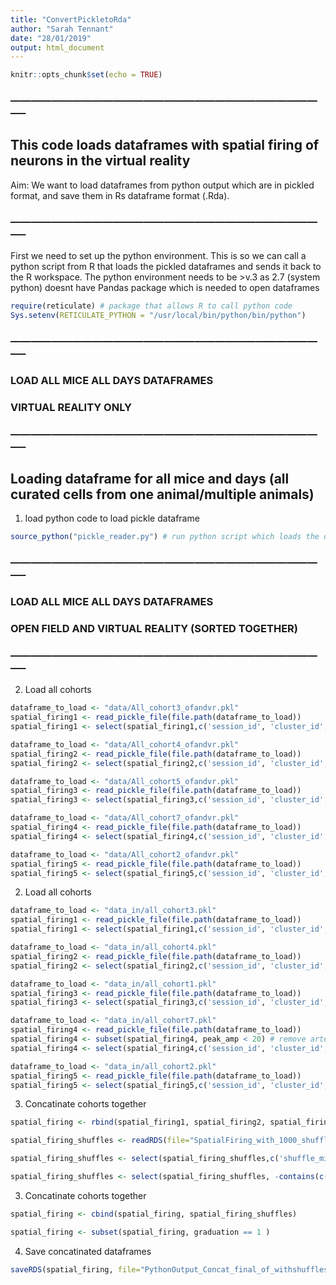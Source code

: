 ```yaml
---
title: "ConvertPickletoRda"
author: "Sarah Tennant"
date: "28/01/2019"
output: html_document
---
```


```r
knitr::opts_chunk$set(echo = TRUE)
```

### ----------------------------------------------------------------------------------------------- ###

## This code loads dataframes with spatial firing of neurons in the virtual reality

Aim: We want to load dataframes from python output which are in pickled format, and save them in Rs dataframe format (.Rda). 

### ----------------------------------------------------------------------------------------------- ###


First we need to set up the python environment. This is so we can call a python script from R that loads the pickled dataframes and sends it back to the R workspace. 
The python environment needs to be >v.3 as 2.7 (system python) doesnt have Pandas package which is needed to open dataframes

```r

require(reticulate) # package that allows R to call python code
Sys.setenv(RETICULATE_PYTHON = "/usr/local/bin/python/bin/python") 

```


### ----------------------------------------------------------------------------------------------- ###

### LOAD ALL MICE ALL DAYS DATAFRAMES
### VIRTUAL REALITY ONLY

### ----------------------------------------------------------------------------------------------- ###

## Loading dataframe for all mice and days (all curated cells from one animal/multiple animals)

1. load python code to load pickle dataframe
```r
source_python("pickle_reader.py") # run python script which loads the dataframes - should be in working directory

```


### ----------------------------------------------------------------------------------------------- ###

### LOAD ALL MICE ALL DAYS DATAFRAMES
### OPEN FIELD AND VIRTUAL REALITY (SORTED TOGETHER)

### ----------------------------------------------------------------------------------------------- ###

2. Load all cohorts
```r
dataframe_to_load <- "data/All_cohort3_ofandvr.pkl"  
spatial_firing1 <- read_pickle_file(file.path(dataframe_to_load)) 
spatial_firing1 <- select(spatial_firing1,c('session_id', 'cluster_id', 'Mouse', 'Day', 'Day_numeric',  'cohort', 'brain_region', 'ramp_score', 'number_of_rewards', 'max_trial_number','spikes_in_time', 'Rates_averaged_rewarded_b', 'Rates_averaged_rewarded_nb', 'Rates_averaged_rewarded_p', 'speed_score', 'speed_score_p_values', 'preferred_HD', 'hd_score', 'rayleigh_score', 'spatial_information_score', 'grid_score', 'border_score', 'speed_threshold_pos', 'speed_threshold_neg', 'hd_threshold', 'rayleigh_threshold', 'spatial_threshold', 'grid_threshold', 'border_threshold', 'mean_firing_rate', 'mean_firing_rate_of', 'mean_isi', 'mean_cv2', 'spike_width', 'Avg_FiringRate_RunTrials', 'Avg_FiringRate_TryTrials', 'Avg_FiringRate_HitTrials', 'rewardzone_speed_run', 'rewardzone_speed_try', 'rewardzone_speed_hit', 'speed_in_time_reward', 'speed_in_time_run', 'speed_in_time_try', 'spikes_in_time_reward', 'spikes_in_time_run', 'spikes_in_time_try', 'Speed_mean_rewarded', 'Speed_mean_try', 'Speed_mean_run'))

dataframe_to_load <- "data/All_cohort4_ofandvr.pkl" 
spatial_firing2 <- read_pickle_file(file.path(dataframe_to_load)) 
spatial_firing2 <- select(spatial_firing2,c('session_id', 'cluster_id', 'brain_region', 'Mouse', 'Day', 'Day_numeric',  'cohort', 'brain_region', 'ramp_score', 'number_of_rewards', 'max_trial_number','spikes_in_time', 'Rates_averaged_rewarded_b', 'Rates_averaged_rewarded_nb', 'Rates_averaged_rewarded_p', 'speed_score', 'speed_score_p_values', 'preferred_HD', 'hd_score', 'rayleigh_score', 'spatial_information_score', 'grid_score', 'border_score', 'speed_threshold_pos', 'speed_threshold_neg', 'hd_threshold', 'rayleigh_threshold', 'spatial_threshold', 'grid_threshold', 'border_threshold', 'mean_firing_rate', 'mean_firing_rate_of', 'mean_isi', 'mean_cv2', 'spike_width', 'Avg_FiringRate_RunTrials', 'Avg_FiringRate_TryTrials', 'Avg_FiringRate_HitTrials', 'rewardzone_speed_run', 'rewardzone_speed_try', 'rewardzone_speed_hit', 'speed_in_time_reward', 'speed_in_time_run', 'speed_in_time_try', 'spikes_in_time_reward', 'spikes_in_time_run', 'spikes_in_time_try', 'Speed_mean_rewarded', 'Speed_mean_try', 'Speed_mean_run'))

dataframe_to_load <- "data/All_cohort5_ofandvr.pkl" 
spatial_firing3 <- read_pickle_file(file.path(dataframe_to_load)) 
spatial_firing3 <- select(spatial_firing3,c('session_id', 'cluster_id', 'brain_region', 'Mouse', 'Day', 'Day_numeric',  'cohort', 'brain_region', 'ramp_score', 'number_of_rewards', 'max_trial_number','spikes_in_time', 'Rates_averaged_rewarded_b', 'Rates_averaged_rewarded_nb', 'Rates_averaged_rewarded_p', 'speed_score', 'speed_score_p_values', 'preferred_HD', 'hd_score', 'rayleigh_score', 'spatial_information_score', 'grid_score', 'border_score', 'speed_threshold_pos', 'speed_threshold_neg', 'hd_threshold', 'rayleigh_threshold', 'spatial_threshold', 'grid_threshold', 'border_threshold', 'mean_firing_rate', 'mean_firing_rate_of', 'mean_isi', 'mean_cv2', 'spike_width', 'Avg_FiringRate_RunTrials', 'Avg_FiringRate_TryTrials', 'Avg_FiringRate_HitTrials', 'rewardzone_speed_run', 'rewardzone_speed_try', 'rewardzone_speed_hit', 'speed_in_time_reward', 'speed_in_time_run', 'speed_in_time_try', 'spikes_in_time_reward', 'spikes_in_time_run', 'spikes_in_time_try', 'Speed_mean_rewarded', 'Speed_mean_try', 'Speed_mean_run'))

dataframe_to_load <- "data/All_cohort7_ofandvr.pkl" 
spatial_firing4 <- read_pickle_file(file.path(dataframe_to_load))
spatial_firing4 <- select(spatial_firing4,c('session_id', 'cluster_id', 'brain_region', 'Mouse', 'Day', 'Day_numeric',  'cohort', 'brain_region', 'ramp_score', 'number_of_rewards', 'max_trial_number','spikes_in_time', 'Rates_averaged_rewarded_b', 'Rates_averaged_rewarded_nb', 'Rates_averaged_rewarded_p', 'speed_score', 'speed_score_p_values', 'preferred_HD', 'hd_score', 'rayleigh_score', 'spatial_information_score', 'grid_score', 'border_score', 'speed_threshold_pos', 'speed_threshold_neg', 'hd_threshold', 'rayleigh_threshold', 'spatial_threshold', 'grid_threshold', 'border_threshold', 'mean_firing_rate', 'mean_firing_rate_of', 'mean_isi', 'mean_cv2', 'spike_width', 'Avg_FiringRate_RunTrials', 'Avg_FiringRate_TryTrials', 'Avg_FiringRate_HitTrials', 'rewardzone_speed_run', 'rewardzone_speed_try', 'rewardzone_speed_hit', 'speed_in_time_reward', 'speed_in_time_run', 'speed_in_time_try', 'spikes_in_time_reward', 'spikes_in_time_run', 'spikes_in_time_try', 'Speed_mean_rewarded', 'Speed_mean_try', 'Speed_mean_run'))

dataframe_to_load <- "data/All_cohort2_ofandvr.pkl"  
spatial_firing5 <- read_pickle_file(file.path(dataframe_to_load)) 
spatial_firing5 <- select(spatial_firing5,c('session_id', 'cluster_id', 'brain_region', 'Mouse', 'Day', 'Day_numeric',  'cohort', 'brain_region', 'ramp_score', 'number_of_rewards', 'max_trial_number','spikes_in_time', 'Rates_averaged_rewarded_b', 'Rates_averaged_rewarded_nb', 'Rates_averaged_rewarded_p', 'speed_score', 'speed_score_p_values', 'preferred_HD', 'hd_score', 'rayleigh_score', 'spatial_information_score', 'grid_score', 'border_score', 'speed_threshold_pos', 'speed_threshold_neg', 'hd_threshold', 'rayleigh_threshold', 'spatial_threshold', 'grid_threshold', 'border_threshold', 'mean_firing_rate','mean_firing_rate_of', 'mean_isi', 'mean_cv2', 'spike_width', 'Avg_FiringRate_RunTrials', 'Avg_FiringRate_TryTrials', 'Avg_FiringRate_HitTrials', 'rewardzone_speed_run', 'rewardzone_speed_try', 'rewardzone_speed_hit', 'speed_in_time_reward', 'speed_in_time_run', 'speed_in_time_try', 'spikes_in_time_reward', 'spikes_in_time_run', 'spikes_in_time_try', 'Speed_mean_rewarded', 'Speed_mean_try', 'Speed_mean_run'))

```


2. Load all cohorts
```r
dataframe_to_load <- "data_in/all_cohort3.pkl"  
spatial_firing1 <- read_pickle_file(file.path(dataframe_to_load)) 
spatial_firing1 <- select(spatial_firing1,c('session_id', 'cluster_id', 'Mouse', 'Day', 'Day_numeric',  'cohort', 'number_of_rewards', 'max_trial_number','brain_region', 'ramp_score','mean_firing_rate','spikes_in_time', 'Rates_averaged_rewarded_b', 'Rates_averaged_rewarded_nb', 'Rates_averaged_rewarded_p', "graduation"))

dataframe_to_load <- "data_in/all_cohort4.pkl" 
spatial_firing2 <- read_pickle_file(file.path(dataframe_to_load)) 
spatial_firing2 <- select(spatial_firing2,c('session_id', 'cluster_id', 'Mouse', 'Day', 'Day_numeric',  'cohort', 'number_of_rewards', 'max_trial_number','brain_region', 'ramp_score','mean_firing_rate','spikes_in_time', 'Rates_averaged_rewarded_b', 'Rates_averaged_rewarded_nb', 'Rates_averaged_rewarded_p', "graduation"))

dataframe_to_load <- "data_in/all_cohort1.pkl" 
spatial_firing3 <- read_pickle_file(file.path(dataframe_to_load)) 
spatial_firing3 <- select(spatial_firing3,c('session_id', 'cluster_id', 'Mouse', 'Day', 'Day_numeric',  'cohort', 'number_of_rewards', 'max_trial_number','brain_region', 'ramp_score','mean_firing_rate','spikes_in_time', 'Rates_averaged_rewarded_b', 'Rates_averaged_rewarded_nb', 'Rates_averaged_rewarded_p', "graduation"))

dataframe_to_load <- "data_in/all_cohort7.pkl" 
spatial_firing4 <- read_pickle_file(file.path(dataframe_to_load))
spatial_firing4 <- subset(spatial_firing4, peak_amp < 20) # remove artefacts
spatial_firing4 <- select(spatial_firing4,c('session_id', 'cluster_id', 'Mouse', 'Day', 'Day_numeric',  'cohort', 'number_of_rewards', 'max_trial_number','brain_region', 'ramp_score','mean_firing_rate','spikes_in_time', 'Rates_averaged_rewarded_b', 'Rates_averaged_rewarded_nb', 'Rates_averaged_rewarded_p', "graduation"))

dataframe_to_load <- "data_in/all_cohort2.pkl"  
spatial_firing5 <- read_pickle_file(file.path(dataframe_to_load)) 
spatial_firing5 <- select(spatial_firing5,c('session_id', 'cluster_id', 'Mouse', 'Day', 'Day_numeric',  'cohort', 'number_of_rewards', 'max_trial_number','brain_region', 'ramp_score','mean_firing_rate','spikes_in_time', 'Rates_averaged_rewarded_b', 'Rates_averaged_rewarded_nb', 'Rates_averaged_rewarded_p', "graduation"))

```

3. Concatinate cohorts together
```r
spatial_firing <- rbind(spatial_firing1, spatial_firing2, spatial_firing3, spatial_firing4, spatial_firing5)
```



```r
spatial_firing_shuffles <- readRDS(file="SpatialFiring_with_1000_shuffles_of.Rda") 

```

```r
spatial_firing_shuffles <- select(spatial_firing_shuffles,c('shuffle_min_slope_b_o', 'shuffle_max_slope_b_o', 'shuffle_min_slope_nb_o', 'shuffle_max_slope_nb_o', 'shuffle_min_slope_p_o',  'shuffle_max_slope_p_o'))

```

```r
spatial_firing_shuffles <- select(spatial_firing_shuffles, -contains(c('session_id', 'cluster_id')))
```

3. Concatinate cohorts together
```r
spatial_firing <- cbind(spatial_firing, spatial_firing_shuffles)
```


```r
spatial_firing <- subset(spatial_firing, graduation == 1 )
```

4. Save concatinated dataframes
```r
saveRDS(spatial_firing, file="PythonOutput_Concat_final_of_withshuffles.Rda")

```
